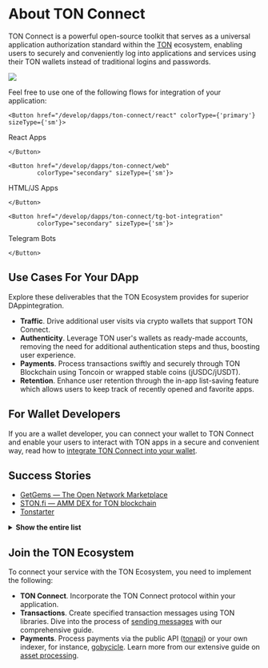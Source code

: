 
# About TON Connect

TON Connect is a powerful open-source toolkit that serves as a universal application authorization standard within the [TON](/learn/introduction) ecosystem, enabling users to securely and conveniently log into applications and services using their TON wallets instead of traditional logins and passwords.

![](/img/docs/ton-connect/ton-connect-overview.png?raw=true)

Feel free to use one of the following flows for integration of your application:

````mdx-code-block 
<Button href="/develop/dapps/ton-connect/react" colorType={'primary'} sizeType={'sm'}>
````
React Apps
````mdx-code-block 
</Button>
````
````mdx-code-block 
<Button href="/develop/dapps/ton-connect/web"
        colorType="secondary" sizeType={'sm'}>
````
HTML/JS Apps
````mdx-code-block 
</Button>
````
````mdx-code-block 
<Button href="/develop/dapps/ton-connect/tg-bot-integration"
        colorType="secondary" sizeType={'sm'}>
````
Telegram Bots
````mdx-code-block 
</Button>
````

## Use Cases For Your DApp

Explore these deliverables that the TON Ecosystem provides for superior DAppintegration.

- **Traffic**. Drive additional user visits via crypto wallets that support TON Connect.
- **Authenticity**. Leverage TON user's wallets as ready-made accounts, removing the need for additional authentication steps and thus, boosting user experience.
- **Payments**. Process transactions swiftly and securely through TON Blockchain using Toncoin or wrapped stable coins (jUSDC/jUSDT).
- **Retention**. Enhance user retention through the in-app list-saving feature which allows users to keep track of recently opened and favorite apps.

## For Wallet Developers

If you are a wallet developer, you can connect your wallet to TON Connect and enable your users to interact with TON apps in a secure and convenient way, read how to [integrate TON Connect into your wallet](/develop/dapps/ton-connect/wallet/).

## Success Stories

- [GetGems — The Open Network Marketplace](https://getgems.io/)
- [STON.fi — AMM DEX for TON blockchain](https://ston.fi/)
- [Tonstarter](http://tonstarter.com/)

<details>
  <summary><b>Show the entire list</b></summary>

  * [getgems.io](https://getgems.io/)
  * [fragment.com](https://fragment.com/) (Ton Connect v.1)
  * [ston.fi](https://ston.fi/)
  * [ton.diamonds](https://ton.diamonds/)
  * [beta.disintar.io](https://beta.disintar.io/)
  * [tegro.finance](https://tegro.finance/liquidity)
  * [minter.ton.org](https://minter.ton.org/)
  * [libermall.com](https://libermall.com/)
  * [dedust.io](https://dedust.io/swap)
  * [toncap.net](https://toncap.net/)
  * [cryptomus.com](https://cryptomus.com/)
  * [avanchange.com](https://avanchange.com/)
  * [wton.dev](https://wton.dev/)
  * [mint.spiroverse.io/shop](https://mint.spiroverse.io/shop)
  * [vk.com/vk_nft_hub](https://vk.com/vk_nft_hub)
  * [tonverifier.live](https://verifier.ton.org/)
  * [stickerface.io/member](https://stickerface.io/member)
  * [tonstarter.com](https://tonstarter.com/)
  * [cryptogas.shop/ton](https://cryptogas.shop/ton)
  * [megaton.fi](https://megaton.fi/)
  * [dns.ton.org](https://dns.ton.org/)
  * [coinpaymaster.com](https://coinpaymaster.com/)
  * [ton.gagarin.world/app/](https://ton.gagarin.world/app)
  * [daolama.co](https://daolama.co/)
  * [marketplace.playmuse.org](http://marketplace.playmuse.org/)
  * [ton.vote](https://ton.vote/)
  * [plane.tonfancy.io](https://plane.tonfancy.io/)
  * [pi.oberton.io](https://pi.oberton.io/)
  * [business.thetonpay.app](https://business.thetonpay.app/)
  * [bridge.orbitchain.io](https://bridge.orbitchain.io/)
  * [connecton-web-new.vercel.app](https://connecton-web-new.vercel.app/)
  * [app.fanz.ee/staking](https://app.fanz.ee/staking)
  * [testnet.pton.fi](https://testnet.pton.fi/)
  * [tonft.app](https://tonft.app/)
  * [cardify.casino](https://cardify.casino/)
  * [4riends.org](https://4riends.org/#/)
  * [tonflex.fi](https://tonflex.fi/swap)
  * [soquest.xyz](https://soquest.xyz/)
  * [app.evaa.finance](https://app.evaa.finance/)

</details>


## Join the TON Ecosystem
To connect your service with the TON Ecosystem, you need to implement the following:

- **TON Connect**. Incorporate the TON Connect protocol within your application.
- **Transactions**. Create specified transaction messages using TON libraries. Dive into the process of [sending messages](/develop/dapps/ton-connect/message-builders) with our comprehensive guide.
- **Payments**. Process payments via the public API ([tonapi](https://tonapi.io/)) or your own indexer, for instance, [gobycicle](http://github.com/gobicycle/bicycle). Learn more from our extensive guide on [asset processing](/develop/dapps/asset-processing).
